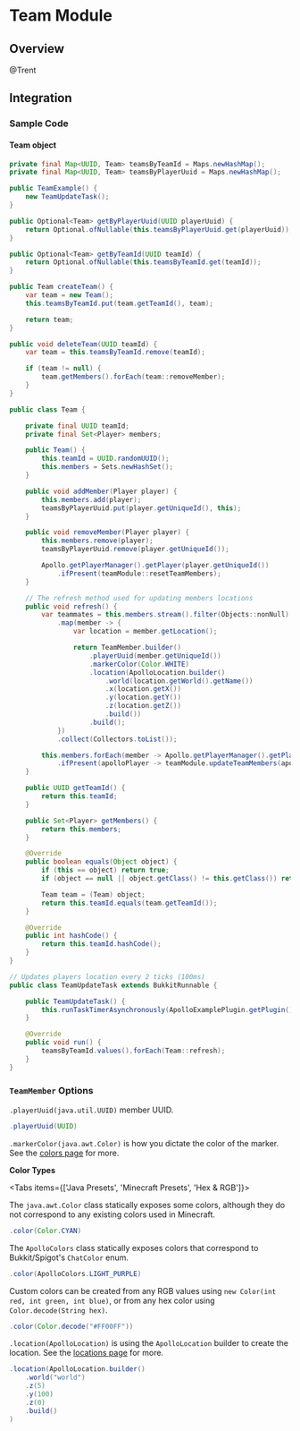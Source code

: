 
# Team Module

## Overview

@Trent

## Integration

### Sample Code

#### Team object

```java
private final Map<UUID, Team> teamsByTeamId = Maps.newHashMap();
private final Map<UUID, Team> teamsByPlayerUuid = Maps.newHashMap();

public TeamExample() {
    new TeamUpdateTask();
}

public Optional<Team> getByPlayerUuid(UUID playerUuid) {
    return Optional.ofNullable(this.teamsByPlayerUuid.get(playerUuid));
}

public Optional<Team> getByTeamId(UUID teamId) {
    return Optional.ofNullable(this.teamsByTeamId.get(teamId));
}

public Team createTeam() {
    var team = new Team();
    this.teamsByTeamId.put(team.getTeamId(), team);

    return team;
}

public void deleteTeam(UUID teamId) {
    var team = this.teamsByTeamId.remove(teamId);

    if (team != null) {
        team.getMembers().forEach(team::removeMember);
    }
}

public class Team {

    private final UUID teamId;
    private final Set<Player> members;

    public Team() {
        this.teamId = UUID.randomUUID();
        this.members = Sets.newHashSet();
    }

    public void addMember(Player player) {
        this.members.add(player);
        teamsByPlayerUuid.put(player.getUniqueId(), this);
    }

    public void removeMember(Player player) {
        this.members.remove(player);
        teamsByPlayerUuid.remove(player.getUniqueId());

        Apollo.getPlayerManager().getPlayer(player.getUniqueId())
            .ifPresent(teamModule::resetTeamMembers);
    }

    // The refresh method used for updating members locations
    public void refresh() {
        var teammates = this.members.stream().filter(Objects::nonNull)
            .map(member -> {
                var location = member.getLocation();

                return TeamMember.builder()
                    .playerUuid(member.getUniqueId())
                    .markerColor(Color.WHITE)
                    .location(ApolloLocation.builder()
                        .world(location.getWorld().getName())
                        .x(location.getX())
                        .y(location.getY())
                        .z(location.getZ())
                        .build())
                    .build();
            })
            .collect(Collectors.toList());

        this.members.forEach(member -> Apollo.getPlayerManager().getPlayer(member.getUniqueId())
            .ifPresent(apolloPlayer -> teamModule.updateTeamMembers(apolloPlayer, teammates)));
    }

    public UUID getTeamId() {
        return this.teamId;
    }

    public Set<Player> getMembers() {
        return this.members;
    }

    @Override
    public boolean equals(Object object) {
        if (this == object) return true;
        if (object == null || object.getClass() != this.getClass()) return false;

        Team team = (Team) object;
        return this.teamId.equals(team.getTeamId());
    }

    @Override
    public int hashCode() {
        return this.teamId.hashCode();
    }
}

// Updates players location every 2 ticks (100ms)
public class TeamUpdateTask extends BukkitRunnable {

    public TeamUpdateTask() {
        this.runTaskTimerAsynchronously(ApolloExamplePlugin.getPlugin(), 2L, 2L);
    }

    @Override
    public void run() {
        teamsByTeamId.values().forEach(Team::refresh);
    }
}
```

### `TeamMember` Options

`.playerUuid(java.util.UUID)` member UUID.

```java
.playerUuid(UUID)
```

`.markerColor(java.awt.Color)` is how you dictate the color of the marker. See the [colors page](/apollo/developers/utilities/colors) for more.

**Color Types**

<Tabs items={['Java Presets', 'Minecraft Presets', 'Hex & RGB']}>
<Tab>

The `java.awt.Color` class statically exposes some colors, although they do not correspond to any existing colors used in Minecraft.

```java
.color(Color.CYAN)
```

</Tab>

<Tab>

The `ApolloColors` class statically exposes colors that correspond to Bukkit/Spigot's `ChatColor` enum.

```java
.color(ApolloColors.LIGHT_PURPLE)
```

</Tab>

<Tab>

Custom colors can be created from any RGB values using `new Color(int red, int green, int blue)`, or from any hex color using `Color.decode(String hex)`.

```java
.color(Color.decode("#FF00FF"))
```

</Tab>
</Tabs>

`.location(ApolloLocation)` is using the `ApolloLocation` builder to create the location. See the [locations page](/apollo/developers/utilities/locations) for more.

```java
.location(ApolloLocation.builder()
    .world("world")
    .z(5)
    .y(100)
    .z(0)
    .build()
)
```
